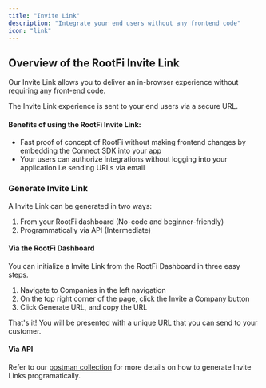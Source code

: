 ```yaml
---
title: "Invite Link"
description: "Integrate your end users without any frontend code"
icon: "link"
---
```


## Overview of the RootFi Invite Link

Our Invite Link allows you to deliver an in-browser experience without requiring any front-end code.

The Invite Link experience is sent to your end users via a secure URL.

#### Benefits of using the RootFi Invite Link:

- Fast proof of concept of RootFi without making frontend changes by embedding the Connect SDK into your app
- Your users can authorize integrations without logging into your application i.e sending URLs via email

### Generate Invite Link

A Invite Link can be generated in two ways:

1. From your RootFi dashboard (No-code and beginner-friendly)
2. Programmatically via API (Intermediate)

#### Via the RootFi Dashboard

You can initialize a Invite Link from the RootFi Dashboard in three easy steps.

1. Navigate to Companies in the left navigation
2. On the top right corner of the page, click the Invite a Company button
3. Click Generate URL, and copy the URL

That's it! You will be presented with a unique URL that you can send to your customer.

#### Via API

Refer to our [postman collection](https://postman.rootfi.dev/#5b230506-f6b9-4a67-a9df-6a32b9e257bb) for more details on how to generate Invite Links programatically.
